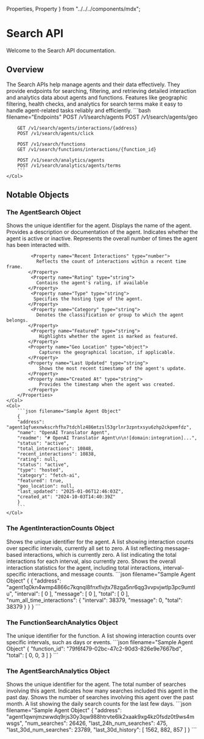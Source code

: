   Properties,
  Property
} from "../../../components/mdx";


# Search API

<div className="nx-text-fetch-content">
  Welcome to the Search API documentation.
</div>

## Overview

<Row>
    <Col>
        The Search APIs help manage agents and their data effectively. They provide endpoints for searching, filtering, and retrieving detailed interaction and analytics data about agents and functions. Features like geographic filtering, health checks, and analytics for search terms make it easy to handle agent-related tasks reliably and efficiently.
    </Col>
    <Col>
        ```bash filename="Endpoints"
        POST /v1/search/agents
        POST /v1/search/agents/geo

        GET /v1/search/agents/interactions/{address}
        POST /v1/search/agents/click

        POST /v1/search/functions
        GET /v1/search/functions/interactions/{function_id}

        POST /v1/search/analytics/agents
        POST /v1/search/analytics/agents/terms
        ```
    </Col>

</Row>

## Notable Objects

### The AgentSearch Object

<Row>
    <Col>
        <Properties>
            <Property name="Address" type="string">
               Shows the unique identifier for the agent.
            </Property>
            <Property name="Name" type="string">
                Displays the name of the agent.
            </Property>
            <Property name="Readme" type="xml">
                Provides a description or documentation of the agent.
            </Property>
            <Property name="Status" type="string">
                Indicates whether the agent is active or inactive.
            </Property>
            <Property name="Total interactions" type="number">
               Represents the overall number of times the agent has been interacted with.
            </Property>

             <Property name="Recent Interactions" type="number">
               Reflects the count of interactions within a recent time frame.
            </Property>
             <Property name="Rating" type="string">
               Contains the agent's rating, if available
            </Property>
             <Property name="Type" type="string">
              Specifies the hosting type of the agent.
            </Property>
             <Property name="Category" type="string">
               Denotes the classification or group to which the agent belongs.
            </Property>
             <Property name="Featured" type="string">
                Highlights whether the agent is marked as featured.
            </Property>
            <Property name="Geo Location" type="object">
                Captures the geographical location, if applicable.
            </Property>
            <Property name="Last Updated" type="string">
                Shows the most recent timestamp of the agent's update.
            </Property>
            <Property name="Created At" type="string">
                Provides the timestamp when the agent was created.
            </Property>
        </Properties>
    </Col>
    <Col>
        ```json filename="Sample Agent Object"
        {
        "address": "agent1qfuexnwkscrhfhx7tdchlz486mtzsl53grlnr3zpntxsyu6zhp2ckpemfdz",
        "name": "OpenAI Translator Agent",
        "readme": "# OpenAI Translator Agent\n\n![domain:integration]...",
        "status": "active",
        "total_interactions": 10848,
        "recent_interactions": 10838,
        "rating": null,
        "status": "active",
        "type": "hosted",
        "category": "fetch-ai",
        "featured": true,
        "geo_location": null,
        "last_updated": "2025-01-06T12:46:03Z",
        "created_at": "2024-10-03T14:40:39Z"
        }
        ```
    </Col>
</Row>

### The AgentInteractionCounts Object

<Row>
    <Col>
        <Properties>
            <Property name="Address" type="string">
               Shows the unique identifier for the agent.
            </Property>
            <Property name="Interval" type="array">
               A list showing interaction counts over specific intervals, currently all set to zero.
            </Property>
            <Property name="Message" type="array">
               A list reflecting message-based interactions, which is currently zero.
            </Property>
            <Property name="Total" type="array">
                A list indicating the total interactions for each interval, also currently zero.
            </Property>
            <Property name="All-Time Interaction Counts:" type="object">
              Shows the overall interaction statistics for the agent, including total interactions, interval-specific interactions, and message counts.
            </Property>
        </Properties>
    </Col>
    <Col>
        ```json filename="Sample Agent Object"
        {
        {
            "address": "agent1q0kn4wmp4866c7kqnql8fnxflvjtx78zga5nr6qg3vvpvjwtlp3pc9umtlu",
            "interval": [
                0
            ],
            "message": [
                0
            ],
            "total": [
                0
            ],
            "num_all_time_interactions": {
                "interval": 38379,
                "message": 0,
                "total": 38379
            }
        }
        }
        ```
    </Col>
</Row>

### The FunctionSearchAnalytics Object

<Row>
    <Col>
        <Properties>
            <Property name="Function ID" type="string">
               The unique identifier for the function.
            </Property>
            <Property name="Total Interactions" type="array">
               A list showing interaction counts over specific intervals, such as days or events.
            </Property>
        </Properties>
    </Col>
    <Col>
        ```json filename="Sample Agent Object"
       {
        "function_id": "79f6f479-02bc-47c2-90d3-826e9e7667bd",
        "total": [
            0,
            0,
            3
        ]
        }
        ```
    </Col>
</Row>

### The AgentSearchAnalytics Object

<Row>
    <Col>
        <Properties>
            <Property name="Address" type="string">
               Shows the unique identifier for the agent.
            </Property>
            <Property name="Number of Searches" type="number">
              The total number of searches involving this agent.
            </Property>
            <Property name="Searches in the Last 24 hours" type="number">
              Indicates how many searches included this agent in the past day.
            </Property>
            <Property name="Searches in the Last 30 Days" type="number">
              Shows the number of searches involving this agent over the past month.
            </Property>
            <Property name="Last 30-Day History" type="array">
               A list showing the daily search counts for the last few days.
            </Property>
        </Properties>
    </Col>
    <Col>
        ```json filename="Sample Agent Object"
        {
        "address": "agent1qwnjmzwwdq9rjs30y3qw988htrvte6lk2xaak9xg4kz0fsdz0t9ws4mwsgs",
        "num_searches": 26426,
        "last_24h_num_searches": 475,
        "last_30d_num_searches": 23789,
        "last_30d_history": [
            1562,
            882,
            857
        ]
        }
        ```
    </Col>
</Row>